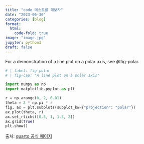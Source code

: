 ```yaml
---
title: "code 테스트를 해보자"
date: "2023-06-30"
categories: [blog]
format:
  html:
    code-fold: true
image: "image.jpg"
jupyter: python3
draft: false
---
```


For a demonstration of a line plot on a polar axis, see @fig-polar.

```python
# | label: fig-polar
# | fig-cap: "A line plot on a polar axis"

import numpy as np
import matplotlib.pyplot as plt

r = np.arange(0, 2, 0.01)
theta = 2 * np.pi * r
fig, ax = plt.subplots(subplot_kw={"projection": "polar"})
ax.plot(theta, r)
ax.set_rticks([0.5, 1, 1.5, 2])
ax.grid(True)
plt.show()
```

출처: [quarto 공식 페이지](https://quarto.org/docs/get-started/hello/vscode.html)